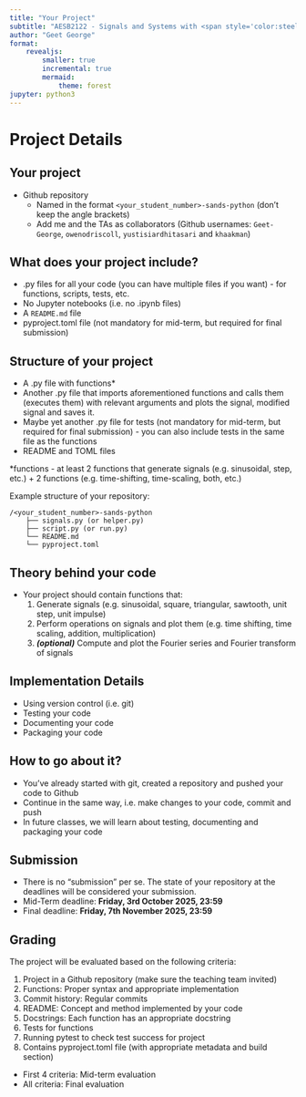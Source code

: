 ```yaml
---
title: "Your Project"
subtitle: "AESB2122 - Signals and Systems with <span style='color:steelblue'>***Python***</span>"
author: "Geet George"
format:
    revealjs:
        smaller: true
        incremental: true
        mermaid:
            theme: forest
jupyter: python3
---
```


# Project Details

## Your project

- Github repository
    - Named in the format `<your_student_number>-sands-python` (don't keep the angle brackets)
    - Add me and the TAs as collaborators (Github usernames: `Geet-George`, `owenodriscoll`, `yustisiardhitasari` and `khaakman`)


## What does your project include?

- .py files for all your code (you can have multiple files if you want) - for functions, scripts, tests, etc.
- No Jupyter notebooks (i.e. no .ipynb files)
- A `README.md` file
- pyproject.toml file (not mandatory for mid-term, but required for final submission)

## Structure of your project

- A .py file with functions*
- Another .py file that imports aforementioned functions and calls them (executes them) with relevant arguments and plots the signal, modified signal and saves it. 
- Maybe yet another .py file for tests (not mandatory for mid-term, but required for final submission) - you can also include tests in the same file as the functions
- README and TOML files

::: {.fragment .fade-in .smaller}
*functions - at least 2 functions that generate signals (e.g. sinusoidal, step, etc.) + 2 functions (e.g. time-shifting, time-scaling, both, etc.)
:::

::: {.fragment .fade-in}
Example structure of your repository:
```
/<your_student_number>-sands-python
    ├── signals.py (or helper.py)
    ├── script.py (or run.py)
    └── README.md
    └── pyproject.toml
```
:::

## Theory behind your code

- Your project should contain functions that:
    1. Generate signals (e.g. sinusoidal, square, triangular, sawtooth, unit step, unit impulse)
    2. Perform operations on signals and plot them (e.g. time shifting, time scaling, addition, multiplication)
    3. ***(optional)*** Compute and plot the Fourier series and Fourier transform of signals

## Implementation Details

- Using version control (i.e. git)
- Testing your code
- Documenting your code
- Packaging your code

## How to go about it?

- You've already started with git, created a repository and pushed your code to Github
- Continue in the same way, i.e. make changes to your code, commit and push
- In future classes, we will learn about testing, documenting and packaging your code

## Submission

- There is no "submission" per se. The state of your repository at the deadlines will be considered your submission.
- Mid-Term deadline: **Friday, 3rd October 2025, 23:59**
- Final deadline: **Friday, 7th November 2025, 23:59**

## Grading

The project will be evaluated based on the following criteria:

1. Project in a Github repository (make sure the teaching team invited)
2. Functions: Proper syntax and appropriate implementation
3. Commit history: Regular commits
4. README: Concept and method implemented by your code
5. Docstrings: Each function has an appropriate docstring
6. Tests for functions
7. Running pytest to check test success for project
8. Contains pyproject.toml file (with appropriate metadata and build section)

- First 4 criteria: Mid-term evaluation
- All criteria: Final evaluation





